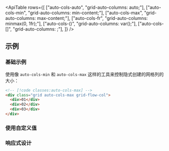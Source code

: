

<ApiTable
  rows={[
    ["auto-cols-auto", "grid-auto-columns: auto;"],
    ["auto-cols-min", "grid-auto-columns: min-content;"],
    ["auto-cols-max", "grid-auto-columns: max-content;"],
    ["auto-cols-fr", "grid-auto-columns: minmax(0, 1fr);"],
    ["auto-cols-(<custom-property>)", "grid-auto-columns: var(<custom-property>);"],
    ["auto-cols-[<value>]", "grid-auto-columns: <value>;"],
  ]}
/>

## 示例

### 基础示例

使用像 `auto-cols-min` 和 `auto-cols-max` 这样的工具来控制隐式创建的网格列的大小：

```html
<!-- [!code classes:auto-cols-max] -->
<div class="grid auto-cols-max grid-flow-col">
  <div>01</div>
  <div>02</div>
  <div>03</div>
</div>
```

### 使用自定义值

<UsingACustomValue utility="auto-cols" name="隐式创建的网格列的大小" value="minmax(0,2fr)" />

### 响应式设计

<ResponsiveDesign
  property="grid-auto-columns"
  defaultClass="grid grid-flow-col auto-cols-max"
  featuredClass="auto-cols-min"
/>